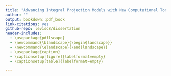 ```yaml
--- 
title: "Advancing Integral Projection Models with New Computational Tools and Sources of Data" 
author: ""
output: bookdown::pdf_book
link-citations: yes
github-repo: levisc8/dissertation
header-includes:
  - \usepackage{pdflscape}
  - \newcommand{\blandscape}{\begin{landscape}}
  - \newcommand{\elandscape}{\end{landscape}}
  - \usepackage{caption}
  - \captionsetup[figure]{labelformat=empty}
  - \captionsetup[table]{labelformat=empty}

---
```

